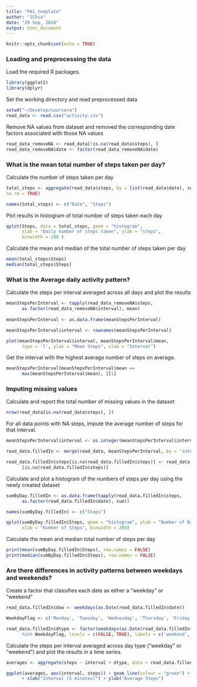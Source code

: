 ```yaml
---
title: "PA1_template"
author: "JChia"
date: "29 Sep, 2016"
output: html_document
---
```

```r
knitr::opts_chunk$set(echo = TRUE)
```

### Loading and preprocessing the data

Load the required R packages.

```r
library(ggplot2)
library(dplyr)
```

Set the working directory and read preprocessed data

```r
setwd("~/Desktop/coursera")
read_data <- read.csv("activity.csv")
```

Remove NA values from dataset and removed the corresponding date factors associated with those NA values

```r
read_data_removeNA <- read_data[!is.na(read_data$steps), ]
read_data_removeNA$date <- factor(read_data_removeNA$date)
```

### What is the mean total number of steps taken per day?

Calculate the number of steps taken per day

```r
total_steps <- aggregate(read_data$steps, by = list(read_data$date), sum, 
na.rm = TRUE)

names(total_steps) <- c("Date", "Steps")
```

Plot results in histogram of total number of steps taken each day

```r
qplot(Steps, data = total_steps, geom = "histogram", 
      xlab = "Daily number of steps taken", ylab = "steps", 
      binwidth = 200 )
```

Calculate the mean and median of the total number of steps taken per day

```r
mean(total_steps$Steps)
median(total_steps$Steps)
```

### What is the Average daily activity pattern?

Calculate the steps per interval averaged across all days and plot the results
```r
meanStepsPerInterval <- tapply(read_data_removeNA$steps, 
      as.factor(read_data_removeNA$interval), mean)
      
meanStepsPerInterval <- as.data.frame(meanStepsPerInterval)

meanStepsPerInterval$interval <- rownames(meanStepsPerInterval)

plot(meanStepsPerInterval$interval, meanStepsPerInterval$mean, 
      type = 'l', ylab = "Mean Steps", xlab = "Interval")
```

Get the interval with the highest average number of steps on average.

```r
meanStepsPerInterval[meanStepsPerInterval$mean == 
      max(meanStepsPerInterval$mean), ][1]
```

### Imputing missing values

Calculate and report the total number of missing values in the dataset
```r
nrow(read_data[is.na(read_data$steps), ])
```

For all data points with NA steps, impute the average number of steps for that interval.

```r
meanStepsPerInterval$interval <- as.integer(meanStepsPerInterval$interval)

read_data.filledIn <- merge(read_data, meanStepsPerInterval, by = "interval")

read_data.filledIn$steps[is.na(read_data.filledIn$steps)] <- read_data.filledIn$meanStepsPerInterval
      [is.na(read_data.filledIn$steps)]
```

Calculate and plot a histogram of the numbers of steps per day using the newly created dataset

```r
sumByDay.filledIn <- as.data.frame(tapply(read_data.filledIn$steps, 
      as.factor(read_data.filledIn$date), sum))

names(sumByDay.filledIn) <- c("Steps")

qplot(sumByDay.filledIn$Steps, geom = "histogram", ylab = "Number of Days", 
      xlab = "Number of Steps", binwidth = 200)
```

Calculate the mean and median total number of steps per day
```r
print(mean(sumByDay.filledIn$Steps), row.names = FALSE)
print(median(sumByDay.filledIn$Steps), row.names = FALSE)
```

### Are there differences in activity patterns between weekdays and weekends?

Create a factor that classifies each date as either a "weekday" or "weekend"
```r
read_data.filledIn$dow <- weekdays(as.Date(read_data.filledIn$date))

WeekdayFlag <- c('Monday', 'Tuesday', 'Wednesday', 'Thursday', 'Friday')

read_data.filledIn$dtype <- factor(weekdays(as.Date(read_data.filledIn$date)) 
      %in% WeekdayFlag, levels = c(FALSE, TRUE), labels = c('weekend', 'weekday'))
```

Calculate the steps per interval averaged across day type ("weekday" or "weekend") and plot the results in a time series.

```r
averages <- aggregate(steps ~ interval + dtype, data = read_data.filledIn, mean)

ggplot(averages, aes(interval, steps)) + geom_line(colour = "green") + facet_grid(dtype ~ .) 
      + xlab("Interval (5 minutes)") + ylab("Average Steps")
```
